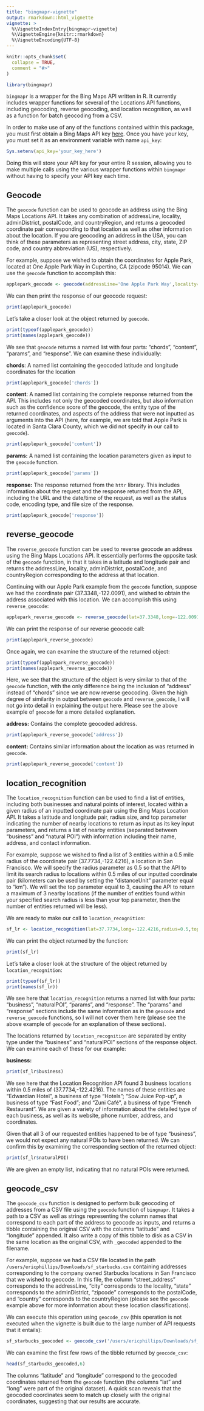 ```yaml
---
title: "bingmapr-vignette"
output: rmarkdown::html_vignette
vignette: >
  %\VignetteIndexEntry{bingmapr-vignette}
  %\VignetteEngine{knitr::rmarkdown}
  %\VignetteEncoding{UTF-8}
---
```


```r
knitr::opts_chunk$set(
  collapse = TRUE,
  comment = "#>"
)
```

```r
library(bingmapr)
```

`bingmapr` is a wrapper for the Bing Maps API written in R. It currently includes wrapper functions for several of the Locations API functions, including geocoding, reverse geocoding, and location recognition, as well as a function for batch geocoding from a CSV.

In order to make use of any of the functions contained within this package, you must first obtain a Bing Maps API key [here](https://www.bingmapsportal.com). Once you have your key, you must set it as an environment variable with name `api_key`:

```r
Sys.setenv(api_key='your_key_here')
```

Doing this will store your API key for your entire R session, allowing you to make multiple calls using the various wrapper functions within `bingmapr` without having to specify your API key each time.

## Geocode

The `geocode` function can be used to geocode an address using the Bing Maps Locations API. It takes any combination of addressLine, locality, adminDistrict, postalCode, and countryRegion, and returns a geocoded coordinate pair corresponding to that location as well as other information about the location. If you are geocoding an address in the USA, you can think of these parameters as representing street address, city, state, ZIP code, and country abbreviation (US), respectively.

For example, suppose we wished to obtain the coordinates for Apple Park, located at One Apple Park Way in Cupertino, CA (zipcode 95014). We can use the `geocode` function to accomplish this:

```r
applepark_geocode <- geocode(addressLine='One Apple Park Way',locality='Cupertino',adminDistrict='CA',postalCode='95014',countryRegion='US')
```

We can then print the response of our geocode request:

```r
print(applepark_geocode)
```

Let's take a closer look at the object returned by `geocode`.

```r
print(typeof(applepark_geocode))
print(names(applepark_geocode))
```

We see that `geocode` returns a named list with four parts: "chords", "content", "params", and "response". We can examine these individually:


**chords**: A named list containing the geocoded latitude and longitude coordinates for the location
```r
print(applepark_geocode['chords'])
```

**content**: A named list containing the complete response returned from the API. This includes not only the geocoded coordinates, but also information such as the confidence score of the geocode, the entity type of the returned coordinates, and aspects of the address that were not inputted as arguments into the API (here, for example, we are told that Apple Park is located in Santa Clara County, which we did not specify in our call to `geocode`).
```r
print(applepark_geocode['content'])
```

**params:** A named list containing the location parameters given as input to the `geocode` function.
```r
print(applepark_geocode['params'])
```

**response:** The response returned from the `httr` library. This includes information about the request and the response returned from the API, including the URL and the date/time of the request, as well as the status code, encoding type, and file size of the response.
```r
print(applepark_geocode['response'])
```

## reverse_geocode

The `reverse_geocode` function can be used to reverse geocode an address using the Bing Maps Locations API. It essentially performs the opposite task of the `geocode` function, in that it takes in a latitude and longitude pair and returns the addressLine, locality, adminDistrict, postalCode, and countryRegion corresponding to the address at that location.

Continuing with our Apple Park example from the `geocode` function, suppose we had the coordinate pair (37.3348,-122.0091), and wished to obtain the address associated with this location. We can accomplish this using `reverse_geocode`:

```r
applepark_reverse_geocode <- reverse_geocode(lat=37.3348,long=-122.0091)
```

We can print the response of our reverse geocode call:

```r
print(applepark_reverse_geocode)
```

Once again, we can examine the structure of the returned object:

```r
print(typeof(applepark_reverse_geocode))
print(names(applepark_reverse_geocode))
```

Here, we see that the structure of the object is very similar to that of the `geocode` function, with the only difference being the inclusion of "address" instead of "chords" since we are now reverse geocoding. Given the high degree of similarity in output between `geocode` and `reverse_geocode`, I will not go into detail in explaining the output here. Please see the above example of `geocode` for a more detailed explanation.

**address:** Contains the complete geocoded address.
```r
print(applepark_reverse_geocode['address'])
```

**content:** Contains similar information about the location as was returned in `geocode`.
```r
print(applepark_reverse_geocode['content'])
```

## location_recognition

The `location_recognition` function can be used to find a list of entities, including both businesses and natural points of interest, located within a given radius of an inputted coordinate pair using the Bing Maps Location API. It takes a latitude and longitude pair, radius size, and top parameter indicating the number of nearby locations to return as input as its key input parameters, and returns a list of nearby entities (separated between "business" and "natural POI") with information including their name, address, and contact information.

For example, suppose we wished to find a list of 3 entities within a 0.5 mile radius of the coordinate pair (37.7734,-122.4216), a location in San Francisco. We will specify the radius parameter as 0.5 so that the API to limit its search radius to locations within 0.5 miles of our inputted coordinate pair (kilometers can be used by setting the "distanceUnit" parameter equal to "km"). We will set the top parameter equal to 3, causing the API to return a maximum of 3 nearby locations (if the number of entities found within your specified search radius is less than your top parameter, then the number of entities returned will be less).

We are ready to make our call to `location_recognition`:
```r
sf_lr <- location_recognition(lat=37.7734,long=-122.4216,radius=0.5,top=3)
```

We can print the object returned by the function:
```r
print(sf_lr)
```

Let's take a closer look at the structure of the object returned by `location_recognition`:

```r
print(typeof(sf_lr))
print(names(sf_lr))
```

We see here that `location_recognition` returns a named list with four parts: "business", "naturalPOI", "params", and "response". The "params" and "response" sections include the same information as in the `geocode` and `reverse_geocode` functions, so I will not cover them here (please see the above example of `geocode` for an explanation of these sections).

The locations returned by `location_recognition` are separated by entity type under the "business" and "naturalPOI" sections of the response object. We can examine each of these for our example:

**business:**
```r
print(sf_lr$business)
```
We see here that the Location Recognition API found 3 business locations within 0.5 miles of (37.7734,-122.4216). The names of these entities are "Edwardian Hotel", a business of type "Hotels"; "Sow Juice Pop-up", a business of type "Fast Food"; and "Zuni Café", a business of type "French Restaurant". We are given a variety of information about the detailed type of each business, as well as its website, phone number, address, and coordinates.

Given that all 3 of our requested entities happened to be of type "business", we would not expect any natural POIs to have been returned. We can confirm this by examining the corresponding section of the returned object:
```r
print(sf_lr$naturalPOI)
```
We are given an empty list, indicating that no natural POIs were returned.

## geocode_csv

The `geocode_csv` function is designed to perform bulk geocoding of addresses from a CSV file using the `geocode` function of `bingmapr`. It takes a path to a CSV as well as strings representing the column names that correspond to each part of the address to geocode as inputs, and returns a tibble containing the original CSV with the columns "latitude" and "longitude" appended. It also write a copy of this tibble to disk as a CSV in the same location as the original CSV, with `_geocoded` appended to the filename.

For example, suppose we had a CSV file located in the path `/users/ericphillips/Downloads/sf_starbucks.csv` containing addresses corresponding to the company owned Starbucks locations in San Francisco that we wished to geocode. In this file, the column "street_address" corresponds to the addressLine, "city" corresponds to the locality, "state" corresponds to the adminDistrict, "zipcode" corresponds to the postalCode, and "country" corresponds to the countryRegion (please see the `geocode` example above for more information about these location classifications).

We can execute this operation using `geocode_csv` (this operation is not executed when the vignette is built due to the large number of API requests that it entails):
```r
sf_starbucks_geocoded <- geocode_csv('/users/ericphillips/Downloads/sf_starbucks.csv',addressLine_col='street_address',locality_col='city',adminDistrict_col='state',postalCode_col='zipcode',countryRegion_col='country')
```

We can examine the first few rows of the tibble returned by `geocode_csv`:
```r
head(sf_starbucks_geocoded,6)
```
The columns "latitude" and "longitude" correspond to the geocoded coordinates returned from the `geocode` function (the columns "lat" and "long" were part of the original dataset). A quick scan reveals that the geocoded coordinates seem to match up closely with the original coordinates, suggesting that our results are accurate.
